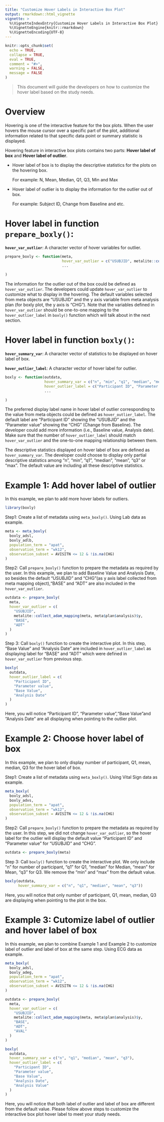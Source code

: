 ```yaml
---
title: "Customize Hover Labels in Interactive Box Plot"
output: rmarkdown::html_vignette
vignette: >
  %\VignetteIndexEntry{Customize Hover Labels in Interactive Box Plot}
  %\VignetteEngine{knitr::rmarkdown}
  %\VignetteEncoding{UTF-8}
---
```


```r
knitr::opts_chunk$set(
  echo = TRUE,
  collapse = TRUE,
  eval = TRUE,
  comment = "#>",
  warning = FALSE,
  message = FALSE
)
```

> This document will guide the developers on how to customize the hover label based on the study needs.


# Overview

Hovering is one of the interactive feature for the box plots. When the user hovers the mouse cursor over a specific part of the plot, additional information related to that specific data point or summary statistic is displayed. 


Hovering feature in interactive box plots contains two parts: **Hover label of box** and **Hover label of outlier**.

- Hover label of box is to display the descriptive statistics for the plots on the hovering box.

  For example: N, Mean, Median, Q1, Q3, Min and Max

- Hover label of outlier is to display the information for the outlier out of box.

  For example: Subject ID, Change from Baseline and etc.
  
  
# Hover label in function `prepare_boxly()`:

**`hover_var_outlier`**: A character vector of hover variables for outlier.

```r
prepare_boxly <- function(meta,
                          hover_var_outlier = c("USUBJID", metalite::collect_adam_mapping(meta, analysis)$y)
                          ...
                          
)
```

The information for the outlier out of the box could be defined as `hover_var_outlier`. The developers could update `hover_var_outlier` to customize what to display in the hovering. The default variables selected from meta objects are "USUBJID" and the y axis variable from meta analysis plan (for boxly plot, the y axis is "CHG"). Note that the variables defined in `hover_var_outlier` should be one-to-one mapping to the `hover_outlier_label` in `boxly()` function which will talk about in the next section.

# Hover label in function `boxly()`:

**`hover_summary_var`**: A character vector of statistics to be displayed on hover label of box.

**`hover_outlier_label`**: A character vector of hover label for outlier.

```r
boxly <- function(outdata,
                  hover_summary_var = c("n", "min", "q1", "median", "mean", "q3", "max"),
                  hover_outlier_label = c("Participant ID", "Parameter value"),
                  ...
                  
)
```

The preferred display label name in hover label of outlier corresponding to the value from meta objects could be defined as `hover_outlier_label`. The default label are "Participant ID" showing the "USUBJID" and the "Parameter value" showing the "CHG" (Change from Baseline). The developer could add more information (i.e., Baseline value, Analysis date). Make sure that the number of `hover_outlier_label` should match `hover_var_outlier` and the one-to-one mapping relationship between them.

The descriptive statistics displayed on hover label of box are defined as `hover_summary_var`. The developer could choose to display only partial descriptive statistics among 
"n", "min", "q1", "median", "mean", "q3" or "max". The default value are including all these descriptive statistics.

# Example 1: Add hover label of outlier

In this example, we plan to add more hover labels for outliers.

```r
library(boxly)
```

Step1: Create a list of metadata using `meta_boxly()`. Using Lab data as example.

```r
meta <- meta_boxly(
  boxly_adsl,
  boxly_adlb,
  population_term = "apat",
  observation_term = "wk12",
  observation_subset = AVISITN <= 12 & !is.na(CHG)
)
```

Step2: Call `prepare_boxly()` function to prepare the metadata as required by the user. In this example, we plan to add Baseline Value and Analysis Date, so besides the default "USUBJID" and "CHG"(as y axis label collected from meta mapping object),"BASE" and "ADT" are also included in the `hover_var_outlier`.

```r
outdata <- prepare_boxly(
  meta,
  hover_var_outlier = c(
    "USUBJID",
    metalite::collect_adam_mapping(meta, meta$plan$analysis)$y,
    "BASE",
    "ADT"
  )
)
```

Step 3: Call `boxly()` function to create the interactive plot. In this step, "Base Value" and "Analysis Date" are included in `hover_outlier_label` as displaying label for "BASE" and "ADT" which were defined in `hover_var_outlier` from previous step.

```r
boxly(
  outdata,
  hover_outlier_label = c(
    "Participant ID",
    "Parameter value",
    "Base Value",
    "Analysis Date"
  )
)
```
Here, you will notice "Participant ID", "Parameter value","Base Value"and "Analysis Date" are all displaying when pointing to the outlier plot. 

# Example 2: Choose hover label of box

In this example, we plan to only display number of participant, Q1, mean, median, Q3 for the hover label of box.

Step1: Create a list of metadata using `meta_boxly()`. Using Vital Sign data as example.

```r
meta_boxly(
  boxly_adsl,
  boxly_advs,
  population_term = "apat",
  observation_term = "wk12",
  observation_subset = AVISITN <= 12 & !is.na(CHG)
)
```

Step2: Call `prepare_boxly()` function to prepare the metadata as required by the user. In this step, we did not change `hover_var_outlier`, so the hover label for the outlier will display the default value "Participant ID" and "Parameter value" for "USUBJID" and "CHG".

```r
outdata <- prepare_boxly(meta)
```

Step 3: Call `boxly()` function to create the interactive plot. We only include "n" for number of participant, "q1" for Q1, "median" for Median, "mean" for Mean, "q3" for Q3. We remove the "min" and "max" from the default value.

```r
boxly(outdata,
      hover_summary_var = c("n", "q1", "median", "mean", "q3"))
```
Here, you will notice that only number of participant, Q1, mean, median, Q3 are displaying when pointing to the plot in the box.

# Example 3: Cutomize label of outlier and hover label of box

In this example, we plan to combine Example 1 and Example 2 to customize label of outlier and label of box at the same step. Using ECG data as example.

```r
meta_boxly(
  boxly_adsl,
  boxly_adeg,
  population_term = "apat",
  observation_term = "wk12",
  observation_subset = AVISITN <= 12 & !is.na(CHG)
)
```

```r
outdata <- prepare_boxly(
  meta,
  hover_var_outlier = c(
    "USUBJID",
    metalite::collect_adam_mapping(meta, meta$plan$analysis)$y,
    "BASE",
    "ADT",
    "AVAL"
  )
)
```

```r
boxly(
  outdata,
  hover_summary_var = c("n", "q1", "median", "mean", "q3"),
  hover_outlier_label = c(
    "Participant ID",
    "Parameter value",
    "Base Value",
    "Analysis Date",
    "Analysis Value"
  )
)
```

Here, you will notice that both label of outlier and label of box are different from the default value. Please follow above steps to customize the interactive box plot hover label to meet your study needs. 
